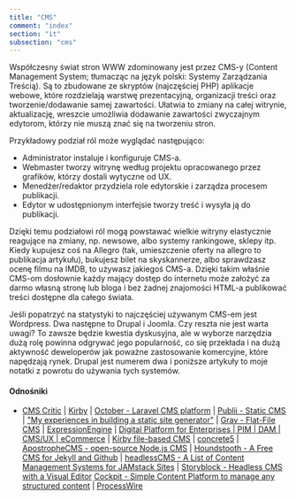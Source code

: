 ```yaml
---
title: "CMS"
comment: "index"
section: "it"
subsection: "cms"
---
```


Współczesny świat stron WWW zdominowany jest przez CMS-y (Content Management System; tłumacząc na język polski: Systemy Zarządzania Treścią). Są to zbudowane ze skryptów (najczęściej PHP) aplikacje webowe, które rozdzielają warstwę prezentacyjną, organizacji treści oraz tworzenie/dodawanie samej zawartości. Ułatwia to zmiany na całej witrynie, aktualizację, wreszcie umożliwia dodawanie zawartości zwyczajnym edytorom, którzy nie muszą znać się na tworzeniu stron.

Przykładowy podział ról może wyglądać następująco:

- Administrator instaluje i konfiguruje CMS-a.
- Webmaster tworzy witrynę według projektu opracowanego przez grafików, którzy dostali wytyczne od UX.
- Menedżer/redaktor przydziela role edytorskie i zarządza procesem publikacji.
- Edytor w udostępnionym interfejsie tworzy treść i wysyła ją do publikacji.

Dzięki temu podziałowi ról mogą powstawać wielkie witryny elastycznie reagujące na zmiany, np. newsowe, albo systemy rankingowe, sklepy itp. Kiedy kupujesz coś na Allegro (tak, umieszczenie oferty na allegro to publikacja artykułu), bukujesz bilet na skyskannerze, albo sprawdzasz ocenę filmu na IMDB, to używasz jakiegoś CMS-a. Dzięki takim właśnie CMS-om dosłownie każdy mający dostęp do internetu może założyć za darmo własną stronę lub bloga i bez żadnej znajomości HTML-a publikować treści dostępne dla całego świata.

Jeśli popatrzyć na statystyki to najczęściej używanym CMS-em jest Wordpress. Dwa następne to Drupal i Joomla. Czy reszta nie jest warta uwagi? To zawsze będzie kwestia dyskusyjna, ale w wyborze narzędzia dużą rolę powinna odgrywać jego popularność, co się przekłada i na dużą aktywność deweloperów jak poważne zastosowanie komercyjne, które napędzają rynek. Drupal jest numerem dwa i poniższe artykuły to moje notatki z powrotu do używania tych systemów.

#### Odnośniki

- [CMS Critic](https://www.cmscritic.com/) | [Kirby](https://getkirby.com) | [October - Laravel CMS platform](https://octobercms.com/) | [Publii - Static CMS](https://getpublii.com/) | ["My experiences in building a static site generator"](https://www.sivasubramanyam.me/lego/) | [Grav - Flat-File CMS](https://getgrav.org/) | [ExpressionEngine](https://expressionengine.com/) | [Digital Platform for Enterprises | PIM | DAM | CMS/UX | eCommerce](https://pimcore.com/en) | [Kirby file-based CMS](https://getkirby.com/) | [concrete5](https://www.concrete5.org) | [ApostropheCMS - open-source Node.js CMS](https://apostrophecms.org) | [Houndstooth - A Free CMS for Jekyll and Github](https://houndstooth.work) | [headlessCMS - A List of Content Management Systems for JAMstack Sites](https://headlesscms.org) | [Storyblock - Headless CMS with a Visual Editor](https://www.storyblok.com) [Cockpit - Simple Content Platform to manage any structured content](https://getcockpit.com) | [ProcessWire](https://processwire.com)
